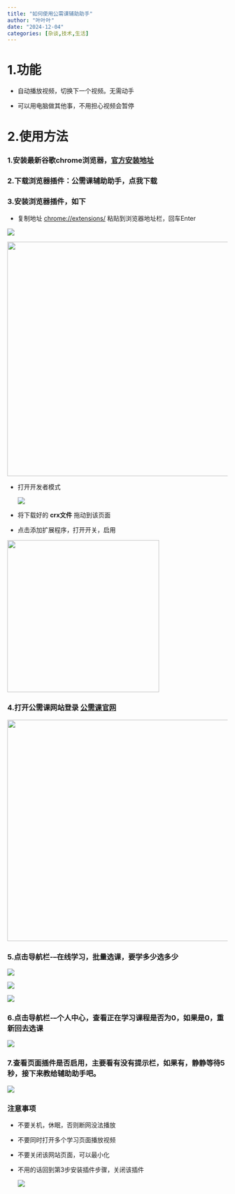 ```yaml
---
title: "如何使用公需课辅助助手"
author: "叶叶叶"
date: "2024-12-04"
categories: [杂谈,技术,生活]
---
```


# 1.功能

-   自动播放视频，切换下一个视频。无需动手

-   可以用电脑做其他事，不用担心视频会暂停

# 2.使用方法

### 1.安装最新谷歌chrome浏览器，[官方安装地址](https://www.google.com/intl/zh-CN/chrome/ "点我打开")

### 2.下载浏览器插件：公需课辅助助手，点我下载

### 3.安装浏览器插件，如下

-   复制地址 <chrome://extensions/> 粘贴到浏览器地址栏，回车Enter

![](images/paste-1.png)

![](images/paste-14.png){width="535"}

-   打开开发者模式

    ![](images/paste-16.png)

-   将下载好的 **crx文件** 拖动到该页面

-   点击添加扩展程序，打开开关，启用

![](images/paste-4.png){width="347"}

### 4.打开公需课网站登录 [公需课官网](http://jxjy.rsj.qz.gov.cn/ "点我打开")

![](images/paste-5.png){width="505"}

### 5.点击导航栏-–在线学习，批量选课，要学多少选多少

![](images/paste-8.png)

![](images/paste-6.png)

![](images/paste-7.png)

### 6.点击导航栏-–个人中心，查看正在学习课程是否为0，如果是0，重新回去选课

![](images/paste-10.png)

### 7.查看页面插件是否启用，主要看有没有提示栏，如果有，静静等待5秒，接下来教给辅助助手吧。

![](images/paste-11.png)

### 注意事项

-   不要关机，休眠，否则断网没法播放

-   不要同时打开多个学习页面播放视频

-   不要关闭该网站页面，可以最小化

-   不用的话回到第3步安装插件步骤，关闭该插件

    ![](images/paste-13.png)